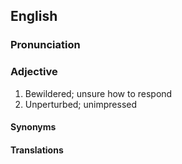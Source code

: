 ==English==
===Pronunciation===

===Adjective===
#Bewildered; unsure how to respond
#Unperturbed; unimpressed

====Synonyms====
====Translations====